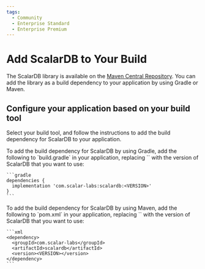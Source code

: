 ```yaml
---
tags:
  - Community
  - Enterprise Standard
  - Enterprise Premium
---
```


# Add ScalarDB to Your Build


The ScalarDB library is available on the [Maven Central Repository](https://mvnrepository.com/artifact/com.scalar-labs/scalardb). You can add the library as a build dependency to your application by using Gradle or Maven.

## Configure your application based on your build tool

Select your build tool, and follow the instructions to add the build dependency for ScalarDB to your application.

<Tabs groupId="build_tool" queryString>
  <TabItem value="Gradle" label="Gradle" default>
    To add the build dependency for ScalarDB by using Gradle, add the following to `build.gradle` in your application, replacing `<VERSION>` with the version of ScalarDB that you want to use:

    ```gradle
    dependencies {
      implementation 'com.scalar-labs:scalardb:<VERSION>'
    }
    ```
  </TabItem>
  <TabItem value="Maven" label="Maven">
    To add the build dependency for ScalarDB by using Maven, add the following to `pom.xml` in your application, replacing `<VERSION>` with the version of ScalarDB that you want to use:

    ```xml
    <dependency>
      <groupId>com.scalar-labs</groupId>
      <artifactId>scalardb</artifactId>
      <version><VERSION></version>
    </dependency>
    ```
  </TabItem>
</Tabs>
